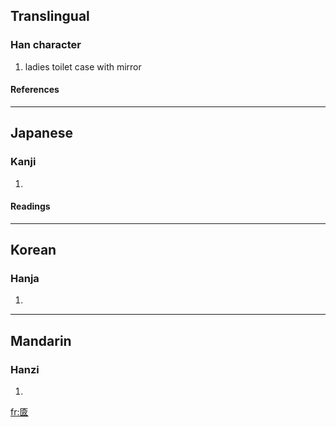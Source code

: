 {{see|奩}}

==Translingual==
===Han character===
{{Han char|rn=22|rad=匚|as=13|sn=15|four=|canj=尸人一人 (SOMO)}}
# ladies toilet case with mirror
====References====
{{Han ref|kx=0154.230|dkj=02655|dj=0346.260|hdz=10090.080|uh=5333|ud=21299}}
----
==Japanese==
===Kanji===
{{ja-kanji|grade=|rs=匚13}}
# {{defn|Japanese}} 
====Readings====
{{ja-readings|on=[[れん]] (ren)|kun=[[くしげ]] (kushige)}}
----
==Korean==
===Hanja===
{{ko-hanja|hangeul=렴|rv=ryeom|mr=ryŏm}}
# {{defn|Korean}}
----
==Mandarin==
===Hanzi===
{{cmn-hanzi|pin=[[lián]] ([[lian2]])|wg=lien<sup>2</sup>}}
# {{defn|Mandarin}}

[[fr:匳]]